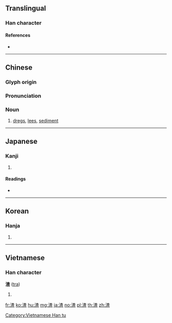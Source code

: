 ==Translingual==

===Han character===
{{Han char|rn=85|rad=水|as=09|sn=12|four=34116|canj=EDAM|ids=⿰氵查}}

====References====
* {{Han ref|kx=0634.030|dkj=17767|dj=1041.010|hdz=31670.050|uh=6E23|ud=28195|bh=B4ED|bd=46317}}

----

==Chinese==
{{zh-forms}}

===Glyph origin===
{{Han etym}}

===Pronunciation===
{{zh-pron
|m=zhā
|c=zaa1
|mn=qz,xm,zz:cha/qz,tw,xm:che/zz:chee
|mn_note=cha - literary; che/chee - vernacular
|mc=y
|oc=y
|ma=
|cat=n
}}

===Noun===
{{zh-noun}}

# [[dregs]], [[lees]], [[sediment]]

----

==Japanese==

===Kanji===
{{ja-kanji|grade=|rs=水09}}

# {{defn|lang=ja|sort=水09}}

====Readings====
* {{ja-readings|on=[[さ]] (sa), [[しゃ]] (sha)|kun=[[おり]] (ori), [[かす]] (kasu)}}

----

==Korean==

===Hanja===
{{ko-hanja|hangeul=사|eumhun=|rv=sa|mr=sa|y=sa}}

# {{defn|lang=ko|sort=水09}}

----

==Vietnamese==

===Han character===
'''渣''' ([[tra]])

# {{defn|lang=vi}}

[[Category:Vietnamese Han tu]]

[[fr:渣]]
[[ko:渣]]
[[hu:渣]]
[[mg:渣]]
[[ja:渣]]
[[no:渣]]
[[pl:渣]]
[[th:渣]]
[[zh:渣]]